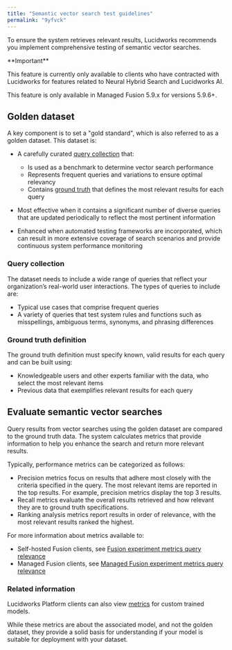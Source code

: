 ```yaml
---
title: "Semantic vector search test guidelines"
permalink: "9yfvck"
---
```


To ensure the system retrieves relevant results, Lucidworks recommends you implement comprehensive testing of semantic vector searches.

<Note>
**Important**

This feature is currently only available to clients who have contracted with Lucidworks for features related to Neural Hybrid Search and Lucidworks AI.
</Note>

<Note>
This feature is only available in Managed Fusion 5.9.x for versions 5.9.6+.
</Note>

## Golden dataset

A key component is to set a "gold standard", which is also referred to as a golden dataset. This dataset is:

* A carefully curated [query collection](#query-collection) that:

  + Is used as a benchmark to determine vector search performance
  + Represents frequent queries and variations to ensure optimal relevancy
  + Contains [ground truth](#ground-truth-definition) that defines the most relevant results for each query
* Most effective when it contains a significant number of diverse queries that are updated periodically to reflect the most pertinent information
* Enhanced when automated testing frameworks are incorporated, which can result in more extensive coverage of search scenarios and provide continuous system performance monitoring

### Query collection

The dataset needs to include a wide range of queries that reflect your organization’s real-world user interactions. The types of queries to include are:

* Typical use cases that comprise frequent queries
* A variety of queries that test system rules and functions such as misspellings, ambiguous terms, synonyms, and phrasing differences

### Ground truth definition

The ground truth definition must specify known, valid results for each query and can be built using:

* Knowledgeable users and other experts familiar with the data, who select the most relevant items
* Previous data that exemplifies relevant results for each query

## Evaluate semantic vector searches

Query results from vector searches using the golden dataset are compared to the ground truth data. The system calculates metrics that provide information to help you enhance the search and return more relevant results.

Typically, performance metrics can be categorized as follows:

* Precision metrics focus on results that adhere most closely with the criteria specified in the query. The most relevant items are reported in the top results. For example, precision metrics display the top 3 results.
* Recall metrics evaluate the overall results retrieved and how relevant they are to ground truth specifications.
* Ranking analysis metrics report results in order of relevance, with the most relevant results ranked the highest.

For more information about metrics available to:

* Self-hosted Fusion clients, see [Fusion experiment metrics query relevance](/fusion/5.9/3229/experiment-metrics#query-relevance)
* Managed Fusion clients, see [Managed Fusion experiment metrics query relevance](/managed-fusion/5.9/wkwyg1/experiment-metrics#query-relevance)

### Related information

Lucidworks Platform clients can also view [metrics](/lw-platform/ai/6bb9s5/lw-ai-custom-embedding-model-training-user-interface/index#metrics) for custom trained models.

While these metrics are about the associated model, and not the golden dataset, they provide a solid basis for understanding if your model is suitable for deployment with your dataset.